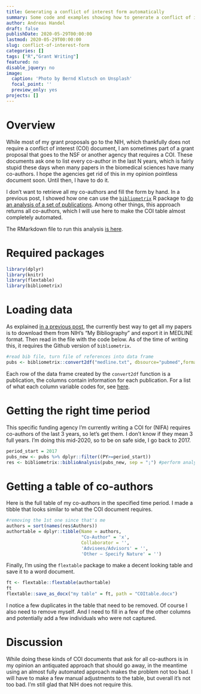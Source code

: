 ```yaml
---
title: Generating a conflict of interest form automatically
summary: Some code and examples showing how to generate a conflict of interest statement required by some funding agencies in an almost completely automated manner. 
author: Andreas Handel
draft: false
publishDate: 2020-05-29T00:00:00
lastmod: 2020-05-29T00:00:00
slug: conflict-of-interest-form
categories: []
tags: ["R","Grant Writing"]
featured: no
disable_jquery: no
image:
  caption: 'Photo by Bernd Klutsch on Unsplash'
  focal_point: ''
  preview_only: yes
projects: []
---
```


# Overview

While most of my grant proposals go to the NIH, which thankfully does not require a conflict of interest (COI) document, I am sometimes part of a grant proposal that goes to the NSF or another agency that requires a COI. These documents ask one to list every co-author in the last N years, which is fairly stupid these days when many papers in the biomedical sciences have many co-authors. I hope the agencies get rid of this in my opinion pointless document soon. Until then, I have to do it.

I don't want to retrieve all my co-authors and fill the form by hand. In a previous post, I showed how one can use the [`bibliometrix`](https://www.bibliometrix.org/) R package to [do an analysis of a set of publications](/post/publications-analysis-2/). Among other things, this approach returns all co-authors, which I will use here to make the COI table almost completely automated.

The RMarkdown file to run this analysis [is here](index.Rmd).

# Required packages

```r
library(dplyr)
library(knitr)
library(flextable)
library(bibliometrix)
```

# Loading data

As explained [in a previous post](/post/publications-analysis-2/), the currently best way to get all my papers is to download them from NIH's "My Bibliography" and export it in MEDLINE format. Then read in the file with the code below. As of the time of writing this, it requires the Github version of `bibliometrix`.

```r
#read bib file, turn file of references into data frame
pubs <- bibliometrix::convert2df("medline.txt", dbsource="pubmed",format="pubmed") 
```

Each row of the data frame created by the `convert2df` function is a publication, the columns contain information for each publication. 
For a list of what each column variable codes for, see [here](https://cran.r-project.org/web/packages/bibliometrix/vignettes/bibliometrix-vignette.html).


# Getting the right time period

This specific funding agency I'm currently writing a COI for (NIFA) requires co-authors of the last 3 years, so let's get them. I don't know if they mean 3 full years. I'm doing this mid-2020, so to be on safe side, I go back to 2017.

```r
period_start = 2017
pubs_new <- pubs %>% dplyr::filter((PY>=period_start))
res <- bibliometrix::biblioAnalysis(pubs_new, sep = ";") #perform analysis
```


# Getting a table of co-authors

Here is the full table of my co-authors in the specified time period.
I made a tibble that looks similar to what the COI document requires.

```r
#removing the 1st one since that's me
authors = sort(names(res$Authors)) 
authortable = dplyr::tibble(Name = authors, 
                            "Co-Author" = 'x', 
                            Collaborator = '', 
                            'Advisees/Advisors' = '', 
                            'Other – Specify Nature' = '')
```

Finally, I'm using the `flextable` package to make a decent looking table and save it to a word document.

```r
ft <- flextable::flextable(authortable)
ft
flextable::save_as_docx("my table" = ft, path = "COItable.docx")
```

I notice a few duplicates in the table that need to be removed. Of course I also need to remove myself. And I need to fill in a few of the other columns and potentially add a few individuals who were not captured.

# Discussion

While doing these kinds of COI documents that ask for all co-authors is in my opinion an antiquated approach that should go away, in the meantime using an almost fully automated approach makes the problem not too bad. I will have to make a few manual adjustments to the table, but overall it's not too bad. I'm still glad that NIH does not require this.






